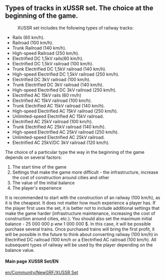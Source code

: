 ==Types of tracks in xUSSR set. The choice at the beginning of the game.==
:XUSSR set includes the following types of railway tracks:
* Rails (60 km/h).
* Railroad (100 km/h).
* Trunk Railroad (140 km/h).
* High-speed Railroad (250 km/h).
* Electrified DC  1,5kV rails(60 km/h).
* Electrified DC  1,5kV railroad (100 km/h).
* Trunk Electrified DC 1,5kV railroad (140 km/h).
* High-speed Electrified DC 1,5kV railroad (250 km/h).
* Electrified DC  3kV railroad (100 km/h).
* Trunk Electrified DC 3kV railroad (140 km/h).
* High-speed Electrified DC 3kV railroad (250 km/h).
* Electrified AC 15kV rails (60 rm/h)
* Electrified AC 15kV railroad (100 km/h).
* Trunk Electrified AC 15kV railroad (140 km/h).
* High-speed Electrified AC 15kV railroad (250 km/h).
* Unlimited-speed Electrified AC 15kV railroad.
* Electrified AC 25kV railroad (100 km/h).
* Trunk Electrified AC 25kV railroad (140 km/h).
* High-speed Electrified AC 25kV railroad (250 km/h).
* Unlimited-speed Electrified AC 25kV railroad.
* Electrified AC 25kV/DC 3kV railroad (120 km/h).
The choice of a particular type the way in the beginning of the game depends on several factors:
#The start time of the game
#Settings that make the game more difficult - the infrastructure, increase the cost of construction around cities and other
#The value of the initial balance
#The player's experience
It is recommended to start with the construction of an railway (100 km/h), as it is the cheapest. It does not matter how much experience a player has. If the player first uses the set, it is better not to include additional settings that make the game harder (infrastructure maintenance, increasing the cost of construction around cities, etc.). You should also set the maximum initial balance - 25 000 000 p или 1 000 000 $. In this case, it will be possible purchase several trains. Once purchased trains will bring the first profit, it will be possible in the future to think about converting railway (100 km/h) in Electrified DC railroad (100 km/h or a Electrified AC railroad (100 km/h). All subsequent types of railway will be used by the player depending on the balance value.

====Main page XUSSR Set/EN====
[[en/Community/NewGRF/XUSSR Set]]
